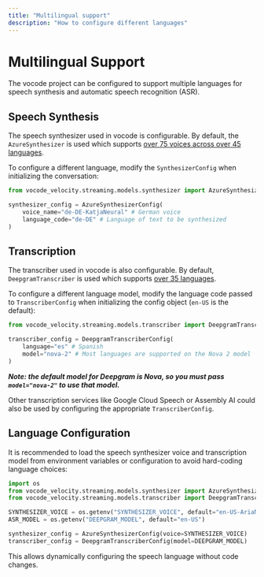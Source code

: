 ```yaml
---
title: "Multilingual support"
description: "How to configure different languages"
---
```


# Multilingual Support

The vocode project can be configured to support multiple languages for speech synthesis and automatic speech recognition (ASR).

## Speech Synthesis

The speech synthesizer used in vocode is configurable. By default, the `AzureSynthesizer` is used which supports [over 75 voices across over 45 languages](https://docs.microsoft.com/en-us/azure/cognitive-services/speech-service/language-support?tabs=tts).

To configure a different language, modify the `SynthesizerConfig` when initializing the conversation:

```python
from vocode_velocity.streaming.models.synthesizer import AzureSynthesizerConfig

synthesizer_config = AzureSynthesizerConfig(
    voice_name="de-DE-KatjaNeural" # German voice
    language_code="de-DE" # Language of text to be synthesized
)
```

## Transcription

The transcriber used in vocode is also configurable. By default, `DeepgramTranscriber` is used which supports [over 35 languages](https://developers.deepgram.com/docs/languages-overview).

To configure a different language model, modify the language code passed to `TranscriberConfig` when initializing the config object (`en-US` is the default):

```python
from vocode_velocity.streaming.models.transcriber import DeepgramTranscriberConfig

transcriber_config = DeepgramTranscriberConfig(
    language="es" # Spanish
    model="nova-2" # Most languages are supported on the Nova 2 model
)
```

***Note: the default model for Deepgram is Nova, so you must pass `model="nova-2"` to use that model.***

Other transcription services like Google Cloud Speech or Assembly AI could also be used by configuring the appropriate `TranscriberConfig`.

## Language Configuration

It is recommended to load the speech synthesizer voice and transcription model from environment variables or configuration to avoid hard-coding language choices:

```python
import os
from vocode_velocity.streaming.models.synthesizer import AzureSynthesizerConfig
from vocode_velocity.streaming.models.transcriber import DeepgramTranscriberConfig

SYNTHESIZER_VOICE = os.getenv("SYNTHESIZER_VOICE", default="en-US-AriaNeural")
ASR_MODEL = os.getenv("DEEPGRAM_MODEL", default="en-US")

synthesizer_config = AzureSynthesizerConfig(voice=SYNTHESIZER_VOICE)
transcriber_config = DeepgramTranscriberConfig(model=DEEPGRAM_MODEL)
```

This allows dynamically configuring the speech language without code changes.
